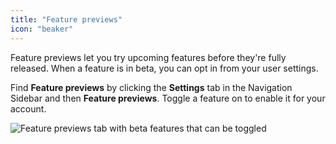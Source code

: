```yaml
---
title: "Feature previews"
icon: "beaker"
---
```


Feature previews let you try upcoming features before they're fully released. When a feature is in beta, you can opt in from your user settings.

Find **Feature previews** by clicking the **Settings** tab in the Navigation Sidebar and then **Feature previews**. Toggle a feature on to enable it for your account.

<Frame>
  <img
    src="/images/product/user-settings/feature-previews/feature-previews.png"
    alt="Feature previews tab with beta features that can be toggled"
  />
</Frame>
